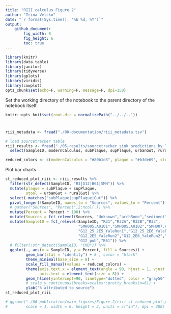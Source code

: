 ```yaml
---
title: "RIII calculus Figure 2"
author: "Irina Velsko"
date: "`r format(Sys.time(), '%b %d, %Y')`"
output:
    github_document:
        fig_width: 8
        fig_height: 6
        toc: true
---
```



```r
library(knitr)
library(data.table)
library(janitor)
library(tidyverse)
library(gplots)
library(viridis)
library(cowplot)
opts_chunk$set(echo=F, warning=F, message=F, dpi=150)
```

Set the working directory of the notebook to the parent directory of the 
notebook itself.  

```r
knitr::opts_knit$set(root.dir = normalizePath("../../.."))
```

# 

```r
riii_metadata <- fread("./00-documentation/riii_metadata.tsv")

```

```r
# load sourcetracker table
riii_results <- fread("./05-results/sourcetracker_sink_predictions_by_library.tsv") %>%
  select(SampleID, modernCalculus, subPlaque, supPlaque, urbanGut, ruralGut, skin, sediment, archBone, Unknown)

```


```r
reduced_colors <- c(modernCalculus = "#80b1d3", plaque = "#b3de69", stool = "#fb8072", skin = "#ffffb3",sediment = "#bebada", archBone = "#fdb462", Unknown = "#d9d9d9")
```


Plot bar charts

```r

st_reduced_plot_riii <- riii_results %>%
  filter(str_detect(SampleID, "R3|G12|B61|SMH")) %>%
  mutate(plaque = subPlaque + supPlaque,
         stool = urbanGut + ruralGut) %>%
  select(-matches("subPlaque|supPlaque|Gut")) %>%
  pivot_longer(!SampleID, names_to = "Sources", values_to = "Percent") %>%
  # gather("Sources", "Percent",2:ncol(.)) %>%
  mutate(Percent = Percent * 100) %>%
  mutate(Sources = fct_relevel(Sources, "Unknown","archBone","sediment","skin","stool","plaque","modernCalculus")) %>%
  mutate(SampleID = fct_relevel(SampleID, "R31","R32A","R32B","R33",
                                "SMH005.A0101","SMH005.A0102","SMH007.A0101","SMH007.A0102","SMH008.A0101","SMH008.A0102",
                                "G12_25_2E5_YaleRun1","G12_25_2E6_YaleRun1","G12_25_2E7_YaleRun1","G12_25_2E8_YaleRun1",
                                "G12_2E5_YaleRun2","G12_2E6_YaleRun2","G12_2E7_YaleRun2","G12_2E8_YaleRun2",
                                "G12_pub","B61")) %>%
  # filter(!str_detect(SampleID, "CMB")) %>%
  ggplot(., aes(x = SampleID, y = Percent, fill = Sources)) +
         geom_bar(stat = "identity") + # , color = "black"
         theme_minimal(base_size = 8) +
         scale_fill_manual(values = reduced_colors) +
         theme(axis.text.x = element_text(angle = 90, hjust = 1, vjust = 0.5),
               axis.text = element_text(size = 8)) +
         geom_hline(yintercept=90, linetype="dotted", color = "gray50") +
         # scale_y_continuous(breaks=scales::pretty_breaks(n=6)) +
         ylab("% attributed to source")
st_reduced_plot_riii

# ggsave("./06-publication/main_figures/Figure_2/riii_st_reduced_plot.pdf", plot = st_reduced_plot_riii, device = "pdf",
#        scale = 1, width = 6, height = 3, units = c("in"), dpi = 300)


```











